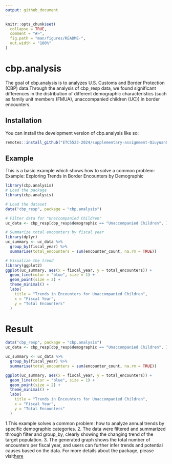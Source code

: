 ```yaml
---
output: github_document
---
```


<!-- README.md is generated from README.Rmd. Please edit that file -->

```r
knitr::opts_chunk$set(
  collapse = TRUE,
  comment = "#>",
  fig.path = "man/figures/README-",
  out.width = "100%"
)
```

# cbp.analysis

<!-- badges: start -->
<!-- badges: end -->

The goal of cbp.analysis is to analyzes U.S. Customs and Border Protection (CBP) data.Through the analysis of cbp_resp data, we found significant differences in the distribution of different demographic characteristics (such as family unit members (FMUA), unaccompanied children (UC)) in border encounters.

## Installation

You can install the development version of cbp.analysis like so:

``` r
remotes::install_github("ETC5523-2024/supplementary-assignment-Qiuyuan0055")
```

## Example

This is a basic example which shows how to solve a common problem:
Example: Exploring Trends in Border Encounters by Demographic
```r
library(cbp.analysis)
# Load the package
library(cbp.analysis)

# Load the dataset
data("cbp_resp", package = "cbp.analysis")

# Filter data for "Unaccompanied Children"
uc_data <- cbp_resp[cbp_resp$demographic == "Unaccompanied Children", ]

# Summarize total encounters by fiscal year
library(dplyr)
uc_summary <- uc_data %>%
  group_by(fiscal_year) %>%
  summarise(total_encounters = sum(encounter_count, na.rm = TRUE))

# Visualize the trend
library(ggplot2)
ggplot(uc_summary, aes(x = fiscal_year, y = total_encounters)) +
  geom_line(color = "blue", size = 1) +
  geom_point(size = 2) +
  theme_minimal() +
  labs(
    title = "Trends in Encounters for Unaccompanied Children",
    x = "Fiscal Year",
    y = "Total Encounters"
  )
```
# Result
```r
data("cbp_resp", package = "cbp.analysis")
uc_data <- cbp_resp[cbp_resp$demographic == "Unaccompanied Children", ]

uc_summary <- uc_data %>%
  group_by(fiscal_year) %>%
  summarise(total_encounters = sum(encounter_count, na.rm = TRUE))

ggplot(uc_summary, aes(x = fiscal_year, y = total_encounters)) +
  geom_line(color = "blue", size = 1) +
  geom_point(size = 2) +
  theme_minimal() +
  labs(
    title = "Trends in Encounters for Unaccompanied Children",
    x = "Fiscal Year",
    y = "Total Encounters"
  )
```
1.This example solves a common problem: how to analyze annual trends by specific demographic categories.
2. The data were filtered and summarized through filter and group_by, clearly showing the changing trend of the target population.
3. The generated graph shows the total number of encounters per fiscal year, and users can further infer trends and potential causes based on the data.
For more details about the package, please visit[here](https://etc5523-2024.github.io/supplementary-assignment-Qiuyuan0055/) 
